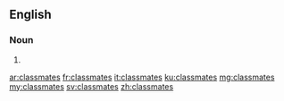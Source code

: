 ==English==

===Noun===
{{head|en|plural}}

# {{plural of|classmate|lang=en|nocat=1}}

[[ar:classmates]]
[[fr:classmates]]
[[it:classmates]]
[[ku:classmates]]
[[mg:classmates]]
[[my:classmates]]
[[sv:classmates]]
[[zh:classmates]]